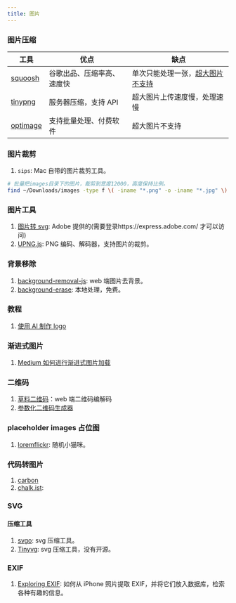 ```yaml
---
title: 图片
---
```


### 图片压缩

| 工具                              | 优点                       | 缺点                                                                                       |
| --------------------------------- | -------------------------- | ------------------------------------------------------------------------------------------ |
| [squoosh](https://squoosh.app/)   | 谷歌出品、压缩率高、速度快 | 单次只能处理一张，[超大图片不支持](https://github.com/GoogleChromeLabs/squoosh/issues/298) |
| [tinypng](https://tinypng.com/)   | 服务器压缩，支持 API       | 超大图片上传速度慢，处理速慢                                                               |
| [optimage](https://optimage.app/) | 支持批量处理、付费软件     | 超大图片不支持                                                                             |

### 图片裁剪

1. `sips`: Mac 自带的图片裁剪工具。

```bash
# 批量把images目录下的图片，裁剪到宽度12000，高度保持比例。
find ~/Downloads/images -type f \( -iname "*.png" -o -iname "*.jpg" \) | xargs -I {} sips -Z 12000 "{}"
```

### 图片工具

1. [图片转 svg](https://express.adobe.com/zh-Hans-CN/tools/convert-to-svg): Adobe 提供的(需要登录https://express.adobe.com/ 才可以访问)
2. [UPNG.js](https://github.com/photopea/UPNG.js): PNG 编码、解码器，支持图片的裁剪。<Badge github="https://github.com/photopea/UPNG.js" />

### 背景移除

1. [background-removal-js](https://github.com/imgly/background-removal-js): web 端图片去背景。<Badge github="https://github.com/imgly/background-removal-js" />
2. [background-erase](https://background-erase.xyz/): 本地处理，免费。

### 教程

1. [使用 AI 制作 logo](https://twitter.com/itsPaulAi/status/1668979943147986945)
   <Tweet id="1668979943147986945" />

### 渐进式图片

1. [Medium 如何进行渐进式图片加载](https://jmperezperez.com/blog/medium-image-progressive-loading-placeholder/)

### 二维码

1. [草料二维码](https://cli.im/)：web 端二维码编解码
2. [参数化二维码生成器](https://qrbtf.com/)

### placeholder images 占位图

1. [loremflickr](https://loremflickr.com/): 随机小猫咪。

### 代码转图片

1. [carbon](https://carbon.now.sh/)
2. [chalk.ist](https://chalk.ist/): <Badge github="https://github.com/Idered/chalk.ist" />

### SVG

#### 压缩工具

1. [svgo](https://github.com/svg/svgo): svg 压缩工具。<Badge github="https://github.com/svg/svgo" npm="svgo" />
2. [Tinyvg](https://tinyvg.tech/): svg 压缩工具，没有开源。

### EXIF

1. [Exploring EXIF](https://hturan.com/writing/exploring-exif): 如何从 iPhone 照片提取 EXIF，并将它们放入数据库，检索各种有趣的信息。